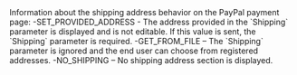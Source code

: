   

  
<ParamField body="ShippingPreference" type="string" >     
Information about the shipping address behavior on the PayPal payment page:  
-SET_PROVIDED_ADDRESS - The address provided in the `Shipping` parameter is displayed and is not editable. If this value is sent, the `Shipping` parameter is required.  
-GET_FROM_FILE – The `Shipping` parameter is ignored and the end user can choose from registered addresses.  
-NO_SHIPPING – No shipping address section is displayed.   

<Expandable title="properties">  

</Expandable> 
</ParamField>